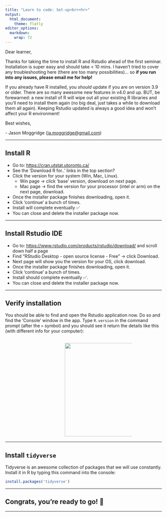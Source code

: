 ```yaml
---
title: "Learn to code: Set-up<br><hr>"
output: 
  html_document:
    theme: flatly
editor_options: 
  markdown: 
    wrap: 72
---
```


Dear learner,

Thanks for taking the time to install R and Rstudio ahead of the first
seminar. Installation is super easy and should take \< 10 mins. I
haven't tried to cover any troubleshooting here (there are too many
possibilities)... so **if you run into any issues, please email me for
help!**

If you already have R installed, you *should* update if you are on
version 3.9 or older. There are so many awesome new features in v4.0 and
up. BUT, be forewarned: a new install of R will wipe out all your
existing R libraries and you'll need to install them again (no big deal,
just takes a while to download them all again). Keeping Rstudio updated
is always a good idea and won't affect your R environment!

Best wishes,

\- Jason Moggridge
([ja.moggridge\@gmail.com](mailto:ja.moggridge@gmail.com){.email})

------------------------------------------------------------------------

## Install R

-   Go to: <https://cran.utstat.utoronto.ca/>
-   See the 'Download R for..' links in the top section?
-   Click the version for your system (Win, Mac, Linux).
    -   Win page -\> click 'base' version, download on next page.\
    -   Mac page -\> find the version for your processor (intel or arm)
        on the next page, download.
-   Once the installer package finishes downloading, open it.
-   Click 'continue' a bunch of times.
-   Install will complete eventually ✅
-   You can close and delete the installer package now.

------------------------------------------------------------------------

## Install Rstudio IDE

-   Go to: <https://www.rstudio.com/products/rstudio/download/> and
    scroll down half a page
-   Find "RStudio Desktop - open source license - Free" -\> click
    Download.
-   Next page will show you the version for your OS, click download.
-   Once the installer package finishes downloading, open it.
-   Click 'continue' a bunch of times.
-   Install should complete eventually ✅.
-   You can close and delete the installer package now.

----

## Verify installation

You should be able to find and open the Rstudio application now. Do so
and find the 'Console' window in the app. Type `R.version` in the
command prompt (after the `>` symbol) and you should see it return the
details like this (with different info for your computer):

## ![](images/Screen%20Shot%202022-05-17%20at%206.56.29%20PM.png){align="center" width="300"} {style="padding-left: 12rem; padding-right: 6rem;"}

------------------------------------------------------------------------

## Install `tidyverse`

Tidyverse is an awesome collection of packages that we will use
constantly. Install it in R by typing this command into the console:

```r
install.packages('tidyverse')
```

------------------------------------------------------------------------

## Congrats, you're ready to go! 🎉

<!-- ```{r echo=FALSE, warning=FALSE, message=FALSE, fig.align='center'} -->

<!-- library(tidyverse, quietly = T) -->

<!-- seq(-3, 3, by = .01) |>  -->

<!--   (function(a) expand_grid(x = a, y = a))() %>% -->

<!--   ggplot(aes( -->

<!--     x = 1 - x - sin(y ^ 2), -->

<!--     y = 1 - y - cos(x ^ 2), -->

<!--     color = sin(x ^ 2) -->

<!--   )) + -->

<!--   geom_point( -->

<!--     alpha = .2, -->

<!--     shape = 15, -->

<!--     size = 0, -->

<!--     show.legend = F -->

<!--   ) + -->

<!--   coord_polar() + -->

<!--   scale_color_viridis_c(option = 'B') + -->

<!--   theme_void()  -->

<!-- ``` -->

------------------------------------------------------------------------

<br> <br>

<br> <br>

<br> <br>
